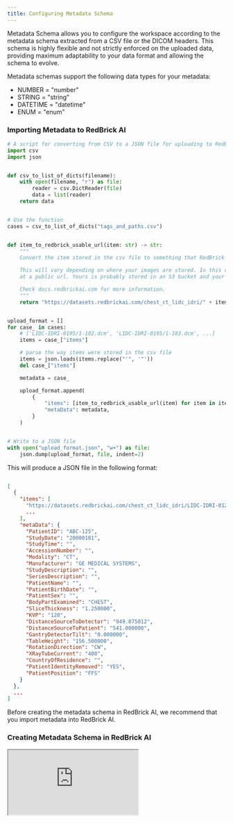 ```yaml
---
title: Configuring Metadata Schema
---
```


Metadata Schema allows you to configure the workspace according to the metadata schema extracted from a CSV file or the DICOM headers. This schema is highly flexible and not strictly enforced on the uploaded data, providing maximum adaptability to your data format and allowing the schema to evolve.

Metadata schemas support the following data types for your metadata:

* NUMBER = "number"
* STRING = "string"
* DATETIME = "datetime"
* ENUM = "enum"

### Importing Metadata to RedBrick AI

```python
# A script for converting from CSV to a JSON file for uploading to RedBrick AI
import csv
import json


def csv_to_list_of_dicts(filename):
    with open(filename, "r") as file:
        reader = csv.DictReader(file)
        data = list(reader)
    return data


# Use the function
cases = csv_to_list_of_dicts("tags_and_paths.csv")


def item_to_redbrick_usable_url(item: str) -> str:
    """
    Convert the item stored in the csv file to something that RedBrick can use.

    This will vary depending on where your images are stored. In this case, images are stored
    at a public url. Yours is probably stored in an S3 bucket and your paths will be generated differently.

    Check docs.redbrickai.com for more information.
    """
    return "https://datasets.redbrickai.com/chest_ct_lidc_idri/" + item


upload_format = []
for case_ in cases:
    # ['LIDC-IDRI-0195/1-102.dcm', 'LIDC-IDRI-0195/1-103.dcm', ...]
    items = case_["items"]

    # parse the way items were stored in the csv file
    items = json.loads(items.replace("'", '"'))
    del case_["items"]

    metadata = case_

    upload_format.append(
        {
            "items": [item_to_redbrick_usable_url(item) for item in items],
            "metaData": metadata,
        }
    )


# Write to a JSON file
with open("upload_format.json", "w+") as file:
    json.dump(upload_format, file, indent=2)
```

This will produce a JSON file in the following format:

```json

[
  {
    "items": [
      "https://datasets.redbrickai.com/chest_ct_lidc_idri/LIDC-IDRI-0125/1-013.dcm",
      ...
    ],
    "metaData": {
      "PatientID": "ABC-125",
      "StudyDate": "20000101",
      "StudyTime": "",
      "AccessionNumber": "",
      "Modality": "CT",
      "Manufacturer": "GE MEDICAL SYSTEMS",
      "StudyDescription": "",
      "SeriesDescription": "",
      "PatientName": "",
      "PatientBirthDate": "",
      "PatientSex": "",
      "BodyPartExamined": "CHEST",
      "SliceThickness": "1.250000",
      "KVP": "120",
      "DistanceSourceToDetector": "949.075012",
      "DistanceSourceToPatient": "541.000000",
      "GantryDetectorTilt": "0.000000",
      "TableHeight": "156.500000",
      "RotationDirection": "CW",
      "XRayTubeCurrent": "400",
      "CountryOfResidence": "",
      "PatientIdentityRemoved": "YES",
      "PatientPosition": "FFS"
    }
  },
  ...
]
```

<Note>
Before creating the metadata schema in RedBrick AI, we recommend that you import metadata into RedBrick AI.
</Note>

### Creating Metadata Schema in RedBrick AI

<Frame caption="">
  <iframe className="w-full aspect-video" src="https://share.redbrickai.com/rxsH3BJG" alt="" />
</Frame>

To create a Metadata schema, follow these steps:

1. Go to "Settings."
2. Click on "Metadata Schema."
3. Choose from the four schema types: Date, Number, Enum, and Textfield.
4. Create the desired schema.

After creating the schema, you can use it as follows:

1. Go to "Data."
2. Click on the "Filter" button in the top right corner.
3. Apply the filter to the metadata you want to view, sort, or add to a cohort.
4. Once filtered, select all the filtered data points.
5. Add the selected data points to a cohort or a project.
